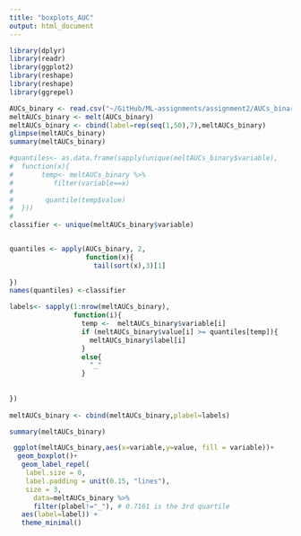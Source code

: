 ```yaml
---
title: "boxplots_AUC"
output: html_document
---
```


```r

library(dplyr)
library(readr)
library(ggplot2)
library(reshape)
library(reshape)
library(ggrepel)
```


```r


AUCs_binary <- read.csv("~/GitHub/ML-assignments/assignment2/AUCs_binary.csv")
meltAUCs_binary <- melt(AUCs_binary)
meltAUCs_binary <- cbind(label=rep(seq(1,50),7),meltAUCs_binary)
glimpse(meltAUCs_binary)
summary(meltAUCs_binary)
```



```r
#quantiles<- as.data.frame(sapply(unique(meltAUCs_binary$variable),
#  function(x){
#       temp<- meltAUCs_binary %>% 
#          filter(variable==x)
#       
#        quantile(temp$value)
#  }))
#
classifier <- unique(meltAUCs_binary$variable)


quantiles <- apply(AUCs_binary, 2, 
                   function(x){
                     tail(sort(x),3)[1]
  
})
names(quantiles) <-classifier

labels<- sapply(1:nrow(meltAUCs_binary), 
                function(i){
                  temp <-  meltAUCs_binary$variable[i]
                  if (meltAUCs_binary$value[i] >= quantiles[temp]){
                    meltAUCs_binary$label[i]
                  }
                  else{
                    "_"
                  }
                  
  
})
  
meltAUCs_binary <- cbind(meltAUCs_binary,plabel=labels)

summary(meltAUCs_binary)

 ggplot(meltAUCs_binary,aes(x=variable,y=value, fill = variable))+
  geom_boxplot()+
   geom_label_repel(
    label.size = 0,
    label.padding = unit(0.15, "lines"),
    size = 3,
      data=meltAUCs_binary %>% 
      filter(plabel!="_"), # 0.7161 is the 3rd quartile
   aes(label=label)) +
   theme_minimal()  


```


